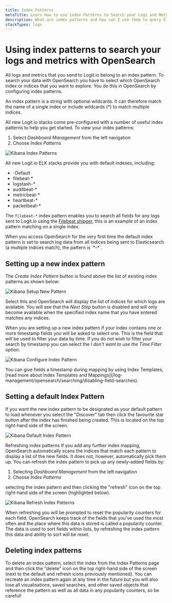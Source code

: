 ```yaml
---
title: Index Patterns
metaTitle: Learn How to use index Patterns to Search your Logs and Metrics
description: What are index patterns and how can I use them to query Elasticsearch with OpenSearch Dashboards on the Logit.io platform?
stackTypes: logs
---
```


# Using index patterns to search your logs and metrics with OpenSearch

All logs and metrics that you send to Logit.io belong to an index pattern. 
To search your data with OpenSearch you have to select which OpenSearch index 
or indices that you want to explore. You do this in OpenSearch by 
configuring index patterns.

An index pattern is a string with optional wildcards. It can therefore 
match the name of a single index or include wildcards (*) to match multiple indices.

All new Logit.io stacks come pre-configured with a number of useful 
index patterns to help you get started. To view your index patterns:

1. Select *Dashboard Management* from the left navigation
2. Choose *Index Patterns*

![Kibana Index Patterns](@/images/help/log-management/storage/kibana-index-patterns.png)

All new Logit.io ELK stacks provide you with default indexes, including:
- -Default
- filebeat-*
- logstash-*
- auditbeat-*
- metricbeat-*
- heartbeat-*
- packetbeat-*

The `filebeat-*` index pattern enables you to search all fields for any 
logs sent to Logit.io using the [Filebeat shipper](/integrations/filebeat), 
this is an example of an index pattern matching on a single index.

<Callout type="info">
  When you access OpenSearch for the very first time the default index 
  pattern is set to search log data from all indices being sent to 
  Elasticsearch (a multiple indices match), the pattern is `*-*`.
</Callout>

## Setting up a new index pattern

The *Create Index Pattern* button is found above the list of existing index patterns as shown below:

![Kibana Setup New Pattern](@/images/help/log-management/storage/kibana-setup-new-pattern.png)

Select this and OpenSearch will display the list of indices for which logs are available. 
You will see that the *Next Step* button is disabled and will only become available when 
the specified index name that you have entered matches any indices.

When you are setting up a new index pattern if your index contains one or more 
timestamp fields you will be asked to select one. This is the field that will 
be used to filter your data by time. If you do not wish to filter your search 
by timestamp you can select the *I don't want to use the Time Filter option*.

![Kibana Configure Index Pattern](@/images/help/log-management/storage/kibana-configure-index-pattern.png)

<Callout type="info">
  You can give fields a timestamp during mapping by using Index Templates, 
  [read more about Index Templates and Mappings](/log-management/opensearch/searching/disabling-field-searches).
</Callout>

## Setting a default Index Pattern

If you want the new index pattern to be designated as your default pattern to 
load whenever you select the "Discover" tab then click the favourite star button 
after the index has finished being created. This is located on the top right-hand side of the screen.

![Kibana Default Index Pattern](@/images/help/log-management/storage/kibana-default-index-pattern.png)

Refreshing index patterns
If you add any further index mapping, OpenSearch automatically scans the indices 
that match each pattern to display a list of the new fields. It does not, however, 
automatically pick them up. You can refresh the index pattern to pick up any newly-added fields by:

1. Selecting *Dashboard Management* from the left navigation
2. Choose *Index Patterns*

selecting the index pattern and then clicking the "refresh" icon on the top 
right-hand side of the screen (highlighted below).

![Kibana Refresh Index Patterns](@/images/help/log-management/storage/kibana-refresh-index-patterns.png)

When refreshing you will be prompted to reset the popularity counters for each field. 
OpenSearch keeps track of the fields that you've used the most often and the place 
where this data is stored is called a popularity counter. The data is used to sort 
fields within lists, by refreshing the index pattern this data and ability to sort will be reset.

## Deleting index patterns

To delete an index pattern, select the index from the Index Patterns page and 
then click the "delete" icon on the top right-hand side of the screen (next to 
the default and refresh icons previously mentioned). You can recreate an index 
pattern again at any time in the future but you will also lose all visualisations, 
saved searches, and other saved objects that reference the pattern as well as 
all data in any popularity counters, so be careful!